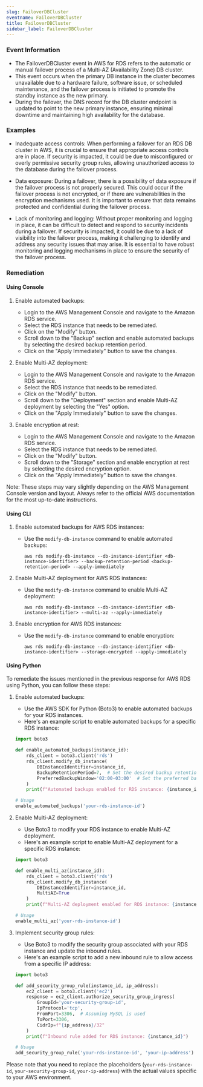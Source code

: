 ```yaml
--- 
slug: FailoverDBCluster
eventname: FailoverDBCluster
title: FailoverDBCluster
sidebar_label: FailoverDBCluster
---
```

                       
### Event Information

- The FailoverDBCluster event in AWS for RDS refers to the automatic or manual failover process of a Multi-AZ (Availability Zone) DB cluster.
- This event occurs when the primary DB instance in the cluster becomes unavailable due to a hardware failure, software issue, or scheduled maintenance, and the failover process is initiated to promote the standby instance as the new primary.
- During the failover, the DNS record for the DB cluster endpoint is updated to point to the new primary instance, ensuring minimal downtime and maintaining high availability for the database.


### Examples

- Inadequate access controls: When performing a failover for an RDS DB cluster in AWS, it is crucial to ensure that appropriate access controls are in place. If security is impacted, it could be due to misconfigured or overly permissive security group rules, allowing unauthorized access to the database during the failover process.

- Data exposure: During a failover, there is a possibility of data exposure if the failover process is not properly secured. This could occur if the failover process is not encrypted, or if there are vulnerabilities in the encryption mechanisms used. It is important to ensure that data remains protected and confidential during the failover process.

- Lack of monitoring and logging: Without proper monitoring and logging in place, it can be difficult to detect and respond to security incidents during a failover. If security is impacted, it could be due to a lack of visibility into the failover process, making it challenging to identify and address any security issues that may arise. It is essential to have robust monitoring and logging mechanisms in place to ensure the security of the failover process.

### Remediation

#### Using Console

1. Enable automated backups: 
   - Login to the AWS Management Console and navigate to the Amazon RDS service.
   - Select the RDS instance that needs to be remediated.
   - Click on the "Modify" button.
   - Scroll down to the "Backup" section and enable automated backups by selecting the desired backup retention period.
   - Click on the "Apply Immediately" button to save the changes.

2. Enable Multi-AZ deployment:
   - Login to the AWS Management Console and navigate to the Amazon RDS service.
   - Select the RDS instance that needs to be remediated.
   - Click on the "Modify" button.
   - Scroll down to the "Deployment" section and enable Multi-AZ deployment by selecting the "Yes" option.
   - Click on the "Apply Immediately" button to save the changes.

3. Enable encryption at rest:
   - Login to the AWS Management Console and navigate to the Amazon RDS service.
   - Select the RDS instance that needs to be remediated.
   - Click on the "Modify" button.
   - Scroll down to the "Storage" section and enable encryption at rest by selecting the desired encryption option.
   - Click on the "Apply Immediately" button to save the changes.

Note: These steps may vary slightly depending on the AWS Management Console version and layout. Always refer to the official AWS documentation for the most up-to-date instructions.

#### Using CLI

1. Enable automated backups for AWS RDS instances:
   - Use the `modify-db-instance` command to enable automated backups:
     ```
     aws rds modify-db-instance --db-instance-identifier <db-instance-identifier> --backup-retention-period <backup-retention-period> --apply-immediately
     ```

2. Enable Multi-AZ deployment for AWS RDS instances:
   - Use the `modify-db-instance` command to enable Multi-AZ deployment:
     ```
     aws rds modify-db-instance --db-instance-identifier <db-instance-identifier> --multi-az --apply-immediately
     ```

3. Enable encryption for AWS RDS instances:
   - Use the `modify-db-instance` command to enable encryption:
     ```
     aws rds modify-db-instance --db-instance-identifier <db-instance-identifier> --storage-encrypted --apply-immediately
     ```

#### Using Python

To remediate the issues mentioned in the previous response for AWS RDS using Python, you can follow these steps:

1. Enable automated backups:
   - Use the AWS SDK for Python (Boto3) to enable automated backups for your RDS instances.
   - Here's an example script to enable automated backups for a specific RDS instance:

   ```python
   import boto3

   def enable_automated_backups(instance_id):
       rds_client = boto3.client('rds')
       rds_client.modify_db_instance(
           DBInstanceIdentifier=instance_id,
           BackupRetentionPeriod=7,  # Set the desired backup retention period in days
           PreferredBackupWindow='02:00-03:00'  # Set the preferred backup window
       )
       print(f"Automated backups enabled for RDS instance: {instance_id}")

   # Usage
   enable_automated_backups('your-rds-instance-id')
   ```

2. Enable Multi-AZ deployment:
   - Use Boto3 to modify your RDS instance to enable Multi-AZ deployment.
   - Here's an example script to enable Multi-AZ deployment for a specific RDS instance:

   ```python
   import boto3

   def enable_multi_az(instance_id):
       rds_client = boto3.client('rds')
       rds_client.modify_db_instance(
           DBInstanceIdentifier=instance_id,
           MultiAZ=True
       )
       print(f"Multi-AZ deployment enabled for RDS instance: {instance_id}")

   # Usage
   enable_multi_az('your-rds-instance-id')
   ```

3. Implement security group rules:
   - Use Boto3 to modify the security group associated with your RDS instance and update the inbound rules.
   - Here's an example script to add a new inbound rule to allow access from a specific IP address:

   ```python
   import boto3

   def add_security_group_rule(instance_id, ip_address):
       ec2_client = boto3.client('ec2')
       response = ec2_client.authorize_security_group_ingress(
           GroupId='your-security-group-id',
           IpProtocol='tcp',
           FromPort=3306,  # Assuming MySQL is used
           ToPort=3306,
           CidrIp=f"{ip_address}/32"
       )
       print(f"Inbound rule added for RDS instance: {instance_id}")

   # Usage
   add_security_group_rule('your-rds-instance-id', 'your-ip-address')
   ```

Please note that you need to replace the placeholders (`your-rds-instance-id`, `your-security-group-id`, `your-ip-address`) with the actual values specific to your AWS environment.


 